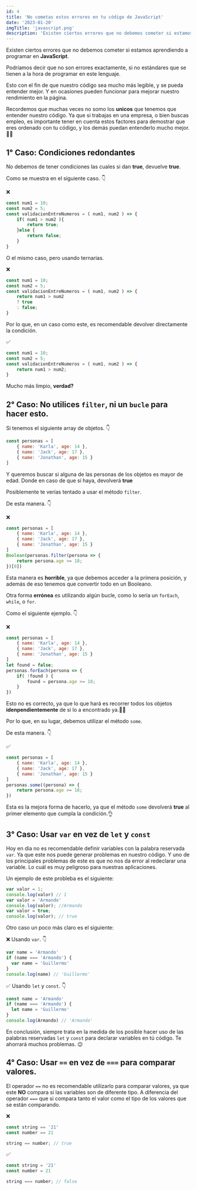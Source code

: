 ```yaml
---
id: 4
title: 'No cometas estos errores en tu código de JavaScript'
date: '2023-01-20'
imgTitle: 'javascript.png'
description: 'Existen ciertos errores que no debemos cometer si estamos aprendiendo a programar en JavaScript. Aquí te las enseño.✍'
---
```


Existen ciertos errores que no debemos cometer si estamos aprendiendo a programar en **JavaScript**.

Podríamos decir que no son errores exactamente, si no estándares que se tienen a la hora de programar
en este lenguaje.

Esto con el fin de que nuestro código sea mucho más legible, y se pueda entender mejor. Y en ocasiones
pueden funcionar para mejorar nuestro rendimiento en la página.

Recordemos que muchas veces no somo los **unicos** que tenemos que entender nuestro código. Ya que si trabajas en una empresa,
o bien buscas empleo, es importante tener en cuenta estos factores para demostrar que eres ordenado con tu código, y los demás
puedan entenderlo mucho mejor. 👨‍💻

## 1° Caso: Condiciones redondantes 


No debemos de tener condiciones las cuales si dan **true**, devuelve **true**.

Como se muestra en el siguiente caso. 👇

❌
```js
const num1 = 10;
const num2 = 5;
const validacionEntreNumeros = ( num1, num2 ) => {
    if( num1 > num2 ){
        return true;
    }else {
        return false;
    }
}
```

O el mismo caso, pero usando ternarias.

❌
```js
const num1 = 10;
const num2 = 5;
const validacionEntreNumeros = ( num1, num2 ) => {
    return num1 > num2 
    ? true 
    : false;
}
```

Por lo que, en un caso como este, es recomendable devolver directamente la condición.

✅
```js
const num1 = 10;
const num2 = 5;
const validacionEntreNumeros = ( num1, num2 ) => {
    return num1 > num2;
}
```

Mucho más limpio, **verdad?**

## 2° Caso: No utilices `filter`, ni un `bucle` para hacer esto. 

Si tenemos el siguiente array de objetos. 👇

```js
const personas = [
    { name: 'Karla', age: 14 },
    { name: 'Jack', age: 17 },
    { name: 'Jonathan', age: 15 }
]
```

Y queremos buscar si alguna de las personas de los objetos es mayor de edad. Donde en caso de que sí haya, devolverá **true**

Posiblemente te verías tentado a usar el método `filter`. 

De esta manera. 👇

❌
```js
const personas = [
    { name: 'Karla', age: 14 },
    { name: 'Jack', age: 17 },
    { name: 'Jonathan', age: 15 }
]
Boolean(personas.filter(persona => {
    return persona.age >= 18;
})[0])
```

Esta manera es **horrible**, ya que debemos acceder a la primera posición, y además de eso tenemos que convertir todo en un Booleano.

Otra forma **errónea** es utilizando algún bucle, como lo sería un `forEach`, `while`, o `for`. 

Como el siguiente ejemplo. 👇


❌
```js
const personas = [
    { name: 'Karla', age: 14 },
    { name: 'Jack', age: 17 },
    { name: 'Jonathan', age: 15 }
]
let found = false;
personas.forEach(persona => {
    if( !found ) {
        found = persona.age >= 18;
    }
})
```

Esto no es correcto, ya que lo que hará es recorrer todos los objetos **idenpendientemente** de si lo a encontrado ya.🤦‍♂️

Por lo que, en su lugar, debemos utilizar el método `some`.

De esta manera. 👇

✅
```js
const personas = [
    { name: 'Karla', age: 14 },
    { name: 'Jack', age: 17 },
    { name: 'Jonathan', age: 15 }
]
personas.some((persona) => {
    return persona.age >= 18;
})
```

Esta es la mejora forma de hacerlo, ya que el método `some` devolverá **true** al primer elemento que cumpla la condición.👌

## 3° Caso: Usar `var` en vez de `let` y `const`

Hoy en día no es recomendable definir variables con la palabra reservada `var`. Ya que este nos puede generar problemas en nuestro código.
Y uno de los principales problemas de este es que no nos da error al redeclarar una variable. Lo cuál es muy peligroso para nuestras aplicaciones.

Un ejemplo de este probleba es el siguiente:
```js
var valor = 1;
console.log(valor) // 1
var valor = 'Armando'
console.log(valor); //Armando
var valor = true;
console.log(valor); // true
```

Otro caso un poco más claro es el siguiente:

❌ Usando `var`. 👇

```js
var name = 'Armando'
if (name === 'Armando') {
  var name = 'Guillermo'
}
console.log(name) // 'Guillermo'
```

✅ Usando `let` y `const`. 👇

```js
const name = 'Armando'
if (name === 'Armando') {
  let name = 'Guillermo'
}
console.log(Armando) // 'Armando'
```

En conclusión, siempre trata en la medida de los posible hacer uso de las palabras reservadas `let` y `const` para declarar variables en tú código.
Te ahorrará muchos problemas. 😉

## 4° Caso: Usar `==` en vez de `===` para comparar valores.

El operador `==` no es recomendable utilizarlo para comparar valores, ya que este **NO** compara si las variables son de diferente tipo.
A diferencia del operador `===` que si compara tanto el valor como el tipo de los valores que se están comparando.

❌ 
```js
const string == '21'
const number == 21

string == number; // true
```

✅ 
```js
const string = '21'
const number = 21

string === number; // false
```